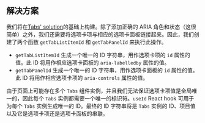 
## 解决方案

我们将在[Tabs' solution](/questions/user-interface/tabs/angular/solution)的基础上构建。除了添加正确的 ARIA 角色和状态（这很简单）之外，我们还需要将选项卡项与相应的选项卡面板链接起来。因此，我们创建了两个函数 `getTabListItemId` 和 `getTabPanelId` 来执行此操作。

* `getTabListItemId` 生成一个唯一的 ID 字符串，用作选项卡项的 `id` 属性的值。此 ID 将用作相应选项卡面板的 `aria-labelledby` 属性的值。
* `getTabPanelId` 生成一个唯一的 ID 字符串，用作选项卡面板的 `id` 属性的值。此 ID 将用作相应选项卡项的 `aria-controls` 属性的值。

由于页面上可能存在多个 `Tabs` 组件实例，并且我们无法保证选项卡项值是全局唯一的，因此每个 `Tabs` 实例都需要一个唯一的标识符。`useId` React hook 可用于为每个 `Tabs` 实例生成唯一的 ID。最终的 ID 字符串将是 `Tabs` 实例的 ID、项目值以及它是选项卡项还是选项卡面板的串联。

<TestCases />

<Notes />
